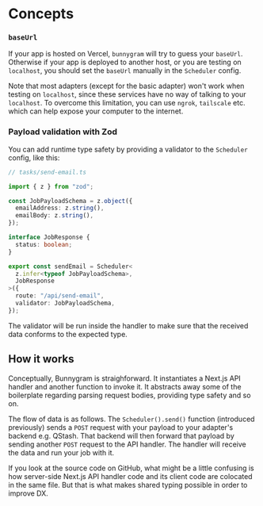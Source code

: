 # Concepts

### `baseUrl`

If your app is hosted on Vercel, `bunnygram` will try to guess your `baseUrl`. Otherwise if your app is deployed to another host, or you are testing on `localhost`, you should set the `baseUrl` manually in the `Scheduler` config.

Note that most adapters (except for the basic adapter) won't work when testing on `localhost`, since these services have no way of talking to your `localhost`. To overcome this limitation, you can use `ngrok`, `tailscale` etc. which can help expose your computer to the internet.

### Payload validation with Zod

You can add runtime type safety by providing a validator to the `Scheduler` config, like this:

```ts
// tasks/send-email.ts

import { z } from "zod";

const JobPayloadSchema = z.object({
  emailAddress: z.string(),
  emailBody: z.string(),
});

interface JobResponse {
  status: boolean;
}

export const sendEmail = Scheduler<
  z.infer<typeof JobPayloadSchema>,
  JobResponse
>({
  route: "/api/send-email",
  validator: JobPayloadSchema,
});
```

The validator will be run inside the handler to make sure that the received data conforms to the expected type.

## How it works

Conceptually, Bunnygram is straighforward. It instantiates a Next.js API handler and another function to invoke it. It abstracts away some of the boilerplate regarding parsing request bodies, providing type safety and so on.

The flow of data is as follows. The `Scheduler().send()` function (introduced previously) sends a `POST` request with your payload to your adapter's backend e.g. QStash. That backend will then forward that payload by sending another `POST` request to the API handler. The handler will receive the data and run your job with it.

If you look at the source code on GitHub, what might be a little confusing is how server-side Next.js API handler code and its client code are colocated in the same file. But that is what makes shared typing possible in order to improve DX.
